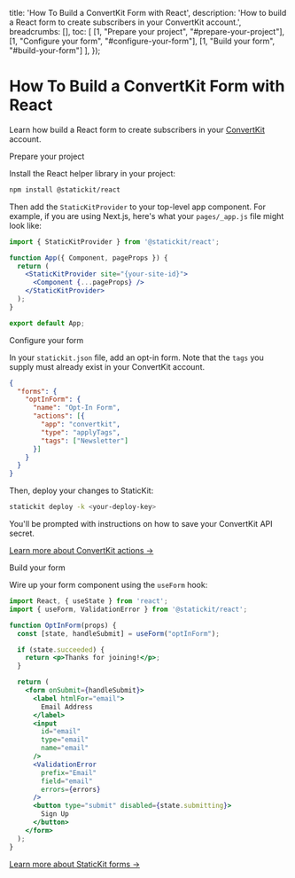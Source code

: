 
  title: 'How To Build a ConvertKit Form with React',
  description: 'How to build a React form to create subscribers in your ConvertKit account.',
  breadcrumbs: [],
  toc: [
    [1, "Prepare your project", "#prepare-your-project"],
    [1, "Configure your form", "#configure-your-form"],
    [1, "Build your form", "#build-your-form"]
  ],
});

# How To Build a ConvertKit Form with React

<p className="text-lg">
  Learn how build a React form to create subscribers in your <a href="https://convertkit.com/">ConvertKit</a> account.
</p>

<StepHeading step="1" id="prepare-your-project">Prepare your project</StepHeading>

Install the React helper library in your project:

```bash
npm install @statickit/react
```

Then add the `StaticKitProvider` to your top-level app component. For example, if you are using Next.js, here's what your `pages/_app.js` file might look like:

```jsx
import { StaticKitProvider } from '@statickit/react';

function App({ Component, pageProps }) {
  return (
    <StaticKitProvider site="{your-site-id}">
      <Component {...pageProps} />
    </StaticKitProvider>
  );
}

export default App;
```

<StepHeading step="2" id="configure-your-form">Configure your form</StepHeading>

In your `statickit.json` file, add an opt-in form. Note that the `tags` you supply must already exist in your ConvertKit account.

```json
{
  "forms": {
    "optInForm": {
      "name": "Opt-In Form",
      "actions": [{ 
        "app": "convertkit", 
        "type": "applyTags",
        "tags": ["Newsletter"]
      }]
    }
  }
}
```

Then, deploy your changes to StaticKit:

```bash
statickit deploy -k <your-deploy-key>
```

You'll be prompted with instructions on how to save your ConvertKit API secret.

[Learn more about ConvertKit actions &rarr;](docs/forms/actions/convertkit)

<StepHeading step="3" id="build-your-form">Build your form</StepHeading>

Wire up your form component using the `useForm` hook:

```jsx
import React, { useState } from 'react';
import { useForm, ValidationError } from '@statickit/react';

function OptInForm(props) {
  const [state, handleSubmit] = useForm("optInForm");

  if (state.succeeded) {
    return <p>Thanks for joining!</p>;
  }

  return (
    <form onSubmit={handleSubmit}>
      <label htmlFor="email">
        Email Address
      </label>
      <input
        id="email"
        type="email" 
        name="email"
      />
      <ValidationError 
        prefix="Email" 
        field="email"
        errors={errors} 
      />
      <button type="submit" disabled={state.submitting}>
        Sign Up
      </button>
    </form>
  );
}
```

[Learn more about StaticKit forms &rarr;](/docs/forms)
